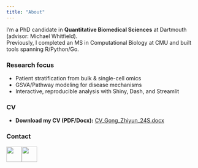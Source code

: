 ```yaml
---
title: "About"
---
```


I'm a PhD candidate in **Quantitative Biomedical Sciences** at Dartmouth (advisor: Michael Whitfield).\
Previously, I completed an MS in Computational Biology at CMU and built tools spanning R/Python/Go.

### Research focus

-   Patient stratification from bulk & single-cell omics
-   GSVA/Pathway modeling for disease mechanisms
-   Interactive, reproducible analysis with Shiny, Dash, and Streamlit

### CV

-   **Download my CV (PDF/Docx):** [CV_Gong_Zhiyun_24S.docx](CV_Gong_Zhiyun_24S.docx)

### Contact

<!-- - Email: Zhiyun.Gong.GR@Dartmouth.edu -->

[![](images/paste-1.png){width="40"}](https://www.linkedin.com/in/zhiyungong/)[![](images/paste-3.png){width="40"}](https://github.com/ZhiyunGong)